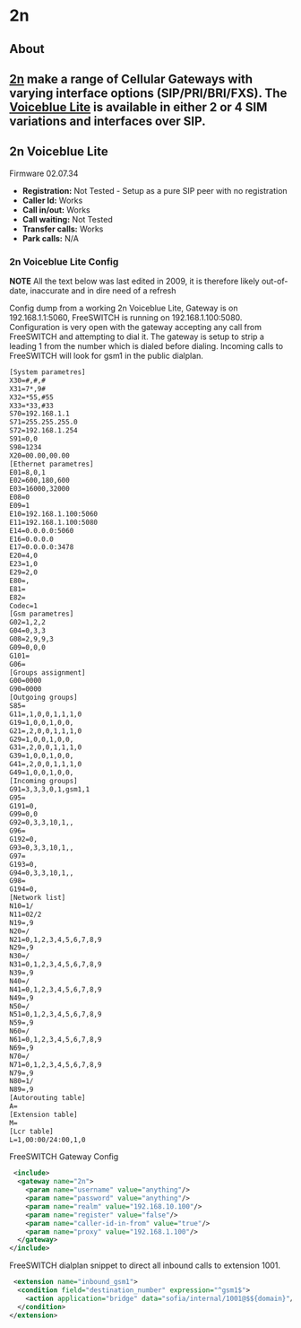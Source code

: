 
# 2n 

 

## About

## [2n](http://2n.cz/) make a range of Cellular Gateways with varying interface options (SIP/PRI/BRI/FXS). The [Voiceblue Lite](http://www.2n.cz/products/gsm%5Fgateways/voip%5Fgsm%5Fgateway/voiceblue%5Fvoip%5Fgsm%5Fgateway.html) is available in either 2 or 4 SIM variations and interfaces over SIP.

## 2n Voiceblue Lite

Firmware 02.07.34

* **Registration:** Not Tested - Setup as a pure SIP peer with no registration
* **Caller Id:** Works
* **Call in/out:** Works
* **Call waiting:** Not Tested
* **Transfer calls:** Works
* **Park calls:** N/A

### 2n Voiceblue Lite Config

**NOTE** All the text below was last edited in 2009, it is therefore likely out-of-date, inaccurate and in dire need of a refresh

Config dump from a working 2n Voiceblue Lite, Gateway is on 192.168.1.1:5060, FreeSWITCH is running on 192.168.1.100:5080\. Configuration is very open with the gateway accepting any call from FreeSWITCH and attempting to dial it. The gateway is setup to strip a leading 1 from the number which is dialed before dialing. Incoming calls to FreeSWITCH will look for gsm1 in the public dialplan.

```xml
[System parametres]
X30=#,#,#
X31=7*,9#
X32=*55,#55
X33=*33,#33
S70=192.168.1.1
S71=255.255.255.0
S72=192.168.1.254
S91=0,0
S98=1234
X20=00.00,00.00
[Ethernet parametres]
E01=8,0,1
E02=600,180,600
E03=16000,32000
E08=0
E09=1
E10=192.168.1.100:5060
E11=192.168.1.100:5080
E14=0.0.0.0:5060
E16=0.0.0.0
E17=0.0.0.0:3478
E20=4,0
E23=1,0
E29=2,0
E80=,
E81=
E82=
Codec=1
[Gsm parametres]
G02=1,2,2
G04=0,3,3
G08=2,9,9,3
G09=0,0,0
G101=
G06=
[Groups assignment]
G00=0000
G90=0000
[Outgoing groups]
S85=
G11=,1,0,0,1,1,1,0
G19=1,0,0,1,0,0,
G21=,2,0,0,1,1,1,0
G29=1,0,0,1,0,0,
G31=,2,0,0,1,1,1,0
G39=1,0,0,1,0,0,
G41=,2,0,0,1,1,1,0
G49=1,0,0,1,0,0,
[Incoming groups]
G91=3,3,3,0,1,gsm1,1
G95=
G191=0,
G99=0,0
G92=0,3,3,10,1,,
G96=
G192=0,
G93=0,3,3,10,1,,
G97=
G193=0,
G94=0,3,3,10,1,,
G98=
G194=0,
[Network list]
N10=1/
N11=02/2
N19=,9
N20=/
N21=0,1,2,3,4,5,6,7,8,9
N29=,9
N30=/
N31=0,1,2,3,4,5,6,7,8,9
N39=,9
N40=/
N41=0,1,2,3,4,5,6,7,8,9
N49=,9
N50=/
N51=0,1,2,3,4,5,6,7,8,9
N59=,9
N60=/
N61=0,1,2,3,4,5,6,7,8,9
N69=,9
N70=/
N71=0,1,2,3,4,5,6,7,8,9
N79=,9
N80=1/
N89=,9
[Autorouting table]
A=
[Extension table]
M=
[Lcr table]
L=1,00:00/24:00,1,0
```

FreeSWITCH Gateway Config

```xml
 <include>
  <gateway name="2n">
    <param name="username" value="anything"/>
    <param name="password" value="anything"/>
    <param name="realm" value="192.168.10.100"/>
    <param name="register" value="false"/>
    <param name="caller-id-in-from" value="true"/>
    <param name="proxy" value="192.168.1.100"/>
  </gateway>
</include> 
```

FreeSWITCH dialplan snippet to direct all inbound calls to extension 1001.

```xml
 <extension name="inbound_gsm1">
  <condition field="destination_number" expression="^gsm1$">
    <action application="bridge" data="sofia/internal/1001@$${domain}"/>
  </condition>
</extension>
```


